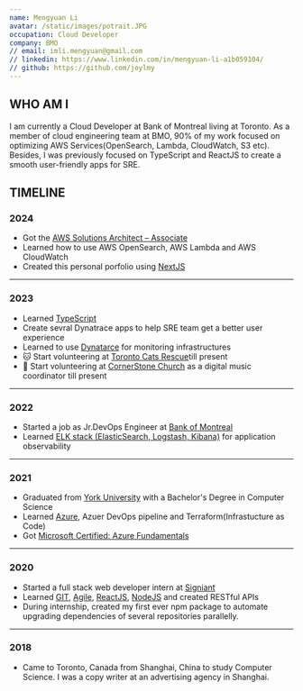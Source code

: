 ```yaml
---
name: Mengyuan Li
avatar: /static/images/potrait.JPG
occupation: Cloud Developer
company: BMO
// email: imli.mengyuan@gmail.com
// linkedin: https://www.linkedin.com/in/mengyuan-li-a1b059104/
// github: https://github.com/joylmy
---
```


## WHO AM I

I am currently a Cloud Developer at Bank of Montreal living at Toronto. As a member of cloud engineering team at BMO, 90% of my work focused on optimizing AWS Services(OpenSearch, Lambda, CloudWatch, S3 etc). Besides, I was previously focused on TypeScript and ReactJS to create a smooth user-friendly apps for SRE.

## TIMELINE

### 2024

- Got the [AWS Solutions Architect – Associate](https://www.credly.com/badges/8ac8dbba-19f8-467c-a951-01a145e216f7/linked_in_profile)
- Learned how to use AWS OpenSearch, AWS Lambda and AWS CloudWatch
- Created this personal porfolio using [NextJS](https://nextjs.org/)

---
### 2023

- Learned [TypeScript](https://www.typescriptlang.org)
- Create sevral Dynatrace apps to help SRE team get a better user experience
- Learned to use [Dynatarce](https://www.dynatrace.com) for monitoring infrastructures
- 🐱 Start volunteering at [Toronto Cats Rescue](https://www.torontocatrescue.ca/)till present
- 🎹 Start volunteering at [CornerStone Church](https://cornerstonechurch.ca/?gad_source=1) as a digital music coordinator till present

---
### 2022

- Started a job as Jr.DevOps Engineer at [Bank of Montreal](https://www.bmo.com/en-ca/main/personal/)
- Learned [ELK stack (ElasticSearch, Logstash, Kibana)](https://www.elastic.co) for application observability

---
### 2021

- Graduated from [York University](https://www.yorku.ca/) with a Bachelor's Degree in Computer Science
- Learned [Azure](https://azure.microsoft.com/en-ca/get-started/azure-portal), Azuer DevOps pipeline and Terraform(Infrastucture as Code)
- Got [Microsoft Certified: Azure Fundamentals](https://www.credly.com/badges/641cc246-58f3-4d33-bd93-8982711da040?source=linked_in_profile)

---
### 2020

- Started a full stack web developer intern at [Signiant](https://www.signiant.com/)
- Learned [GIT](https://git-scm.com/), [Agile](https://www.agilealliance.org/agile101/), [ReactJS](https://react.dev/), [NodeJS](https://nodejs.org/en) and created RESTful APIs
- During internship, created my first ever npm package to automate upgrading dependencies of several repositories parallelly. 

---
### 2018

- Came to Toronto, Canada from Shanghai, China to study Computer Science. I was a copy writer at an advertising agency in Shanghai.
